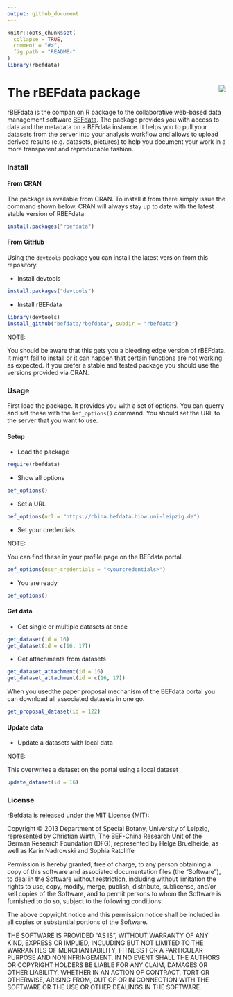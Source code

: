 ```yaml
---
output: github_document
---
```


```r
knitr::opts_chunk$set(
  collapse = TRUE,
  comment = "#>",
  fig.path = "README-"
)
library(rbefdata)
```

The rBEFdata package  <img src="assets/images/rbefdata_logo_small.png" align="right" />
======================= 

rBEFdata is the companion R package to the collaborative web-based data
management software [BEFdata](https://github.com/cpfaff/befdata). The package
provides you with access to data and the metadata on a BEFdata instance. It
helps you to pull your datasets from the server into your analysis workflow and
allows to upload derived results (e.g. datasets, pictures) to help you document
your work in a more transparent and reproducable fashion.

### Install

#### From CRAN

The package is available from CRAN. To install it from there simply issue the
command shown below. CRAN will always stay up to date with the latest stable
version of RBEFdata.

```r
install.packages("rbefdata")
```

#### From GitHub

Using the `devtools` package you can install the latest version from this
repository. 

* Install devtools 

```r
install.packages("devtools")
```

*  Install rBEFdata

```r
library(devtools)
install_github("befdata/rbefdata", subdir = "rbefdata")
```

NOTE:

You should be aware that this gets you a bleeding edge version of rBEFdata. It
might fail to install or it can happen that certain functions are not working
as expected. If you prefer a stable and tested package you should use the
versions provided via CRAN.

### Usage

First load the package. It provides you with a set of options. You can querry
and set these with the `bef_options()` command. You should set the URL to the
server that you want to use. 

#### Setup

* Load the package

```r
require(rbefdata)
```

* Show all options

```r
bef_options()
```

* Set a URL

```r
bef_options(url = "https://china.befdata.biow.uni-leipzig.de")
```

* Set your credentials 

NOTE: 

You can find these in your profile page on the BEFdata portal.

```r
bef_options(user_credentials = "<yourcredentials>")
```

* You are ready

```r
bef_options()
```

#### Get data

* Get single or multiple datasets at once

```r
get_dataset(id = 16)
get_dataset(id = c(16, 17))
```

* Get attachments from datasets

```r
get_dataset_attachment(id = 16)
get_dataset_attachment(id = c(16, 17))
```

When you usedthe paper proposal mechanism of the BEFdata portal you can
download all associated datasets in one go.

```r
get_proposal_dataset(id = 122)
```

#### Update data 

* Update a datasets with local data

NOTE: 

This overwrites a dataset on the portal using a local dataset

```r
update_dataset(id = 16)
```

### License

rBefdata is released under the MIT License (MIT):

Copyright © 2013 Department of Special Botany, University of Leipzig,
represented by Christian Wirth, The BEF-China Research Unit of the German
Research Foundation (DFG), represented by Helge Bruelheide, as well as Karin
Nadrowski and Sophia Ratcliffe

Permission is hereby granted, free of charge, to any person obtaining a copy of
this software and associated documentation files (the “Software”), to deal in
the Software without restriction, including without limitation the rights to
use, copy, modify, merge, publish, distribute, sublicense, and/or sell copies
of the Software, and to permit persons to whom the Software is furnished to do
so, subject to the following conditions:

The above copyright notice and this permission notice shall be included in all
copies or substantial portions of the Software.

THE SOFTWARE IS PROVIDED “AS IS”, WITHOUT WARRANTY OF ANY KIND, EXPRESS OR
IMPLIED, INCLUDING BUT NOT LIMITED TO THE WARRANTIES OF MERCHANTABILITY, FITNESS
FOR A PARTICULAR PURPOSE AND NONINFRINGEMENT. IN NO EVENT SHALL THE AUTHORS
OR COPYRIGHT HOLDERS BE LIABLE FOR ANY CLAIM, DAMAGES OR OTHER LIABILITY,
WHETHER IN AN ACTION OF CONTRACT, TORT OR OTHERWISE, ARISING FROM, OUT OF OR IN
CONNECTION WITH THE SOFTWARE OR THE USE OR OTHER DEALINGS IN THE SOFTWARE.
